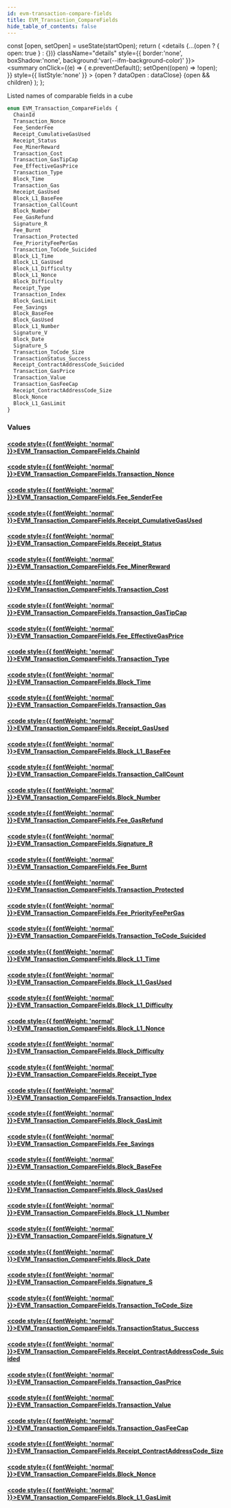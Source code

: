 ```yaml
---
id: evm-transaction-compare-fields
title: EVM_Transaction_CompareFields
hide_table_of_contents: false
---
```







  const [open, setOpen] = useState(startOpen);
  return (
    <details {...(open ? { open: true } : {})} className="details" style={{ border:'none', boxShadow:'none', background:'var(--ifm-background-color)' }}>
      <summary
        onClick={(e) => {
          e.preventDefault();
          setOpen((open) => !open);
        }}
        style={{ listStyle:'none' }}
      >
      {open ? dataOpen : dataClose}
      </summary>
      {open && children}
    </details>
  );
};




Listed names of comparable fields in a cube


```graphql
enum EVM_Transaction_CompareFields {
  ChainId
  Transaction_Nonce
  Fee_SenderFee
  Receipt_CumulativeGasUsed
  Receipt_Status
  Fee_MinerReward
  Transaction_Cost
  Transaction_GasTipCap
  Fee_EffectiveGasPrice
  Transaction_Type
  Block_Time
  Transaction_Gas
  Receipt_GasUsed
  Block_L1_BaseFee
  Transaction_CallCount
  Block_Number
  Fee_GasRefund
  Signature_R
  Fee_Burnt
  Transaction_Protected
  Fee_PriorityFeePerGas
  Transaction_ToCode_Suicided
  Block_L1_Time
  Block_L1_GasUsed
  Block_L1_Difficulty
  Block_L1_Nonce
  Block_Difficulty
  Receipt_Type
  Transaction_Index
  Block_GasLimit
  Fee_Savings
  Block_BaseFee
  Block_GasUsed
  Block_L1_Number
  Signature_V
  Block_Date
  Signature_S
  Transaction_ToCode_Size
  TransactionStatus_Success
  Receipt_ContractAddressCode_Suicided
  Transaction_GasPrice
  Transaction_Value
  Transaction_GasFeeCap
  Receipt_ContractAddressCode_Size
  Block_Nonce
  Block_L1_GasLimit
}
```




### Values

#### [<code style={{ fontWeight: 'normal' }}>EVM_Transaction_CompareFields.<b>ChainId</b></code>](#) 
> 
> 

#### [<code style={{ fontWeight: 'normal' }}>EVM_Transaction_CompareFields.<b>Transaction_Nonce</b></code>](#) 
> 
> 

#### [<code style={{ fontWeight: 'normal' }}>EVM_Transaction_CompareFields.<b>Fee_SenderFee</b></code>](#) 
> 
> 

#### [<code style={{ fontWeight: 'normal' }}>EVM_Transaction_CompareFields.<b>Receipt_CumulativeGasUsed</b></code>](#) 
> 
> 

#### [<code style={{ fontWeight: 'normal' }}>EVM_Transaction_CompareFields.<b>Receipt_Status</b></code>](#) 
> 
> 

#### [<code style={{ fontWeight: 'normal' }}>EVM_Transaction_CompareFields.<b>Fee_MinerReward</b></code>](#) 
> 
> 

#### [<code style={{ fontWeight: 'normal' }}>EVM_Transaction_CompareFields.<b>Transaction_Cost</b></code>](#) 
> 
> 

#### [<code style={{ fontWeight: 'normal' }}>EVM_Transaction_CompareFields.<b>Transaction_GasTipCap</b></code>](#) 
> 
> 

#### [<code style={{ fontWeight: 'normal' }}>EVM_Transaction_CompareFields.<b>Fee_EffectiveGasPrice</b></code>](#) 
> 
> 

#### [<code style={{ fontWeight: 'normal' }}>EVM_Transaction_CompareFields.<b>Transaction_Type</b></code>](#) 
> 
> 

#### [<code style={{ fontWeight: 'normal' }}>EVM_Transaction_CompareFields.<b>Block_Time</b></code>](#) 
> 
> 

#### [<code style={{ fontWeight: 'normal' }}>EVM_Transaction_CompareFields.<b>Transaction_Gas</b></code>](#) 
> 
> 

#### [<code style={{ fontWeight: 'normal' }}>EVM_Transaction_CompareFields.<b>Receipt_GasUsed</b></code>](#) 
> 
> 

#### [<code style={{ fontWeight: 'normal' }}>EVM_Transaction_CompareFields.<b>Block_L1_BaseFee</b></code>](#) 
> 
> 

#### [<code style={{ fontWeight: 'normal' }}>EVM_Transaction_CompareFields.<b>Transaction_CallCount</b></code>](#) 
> 
> 

#### [<code style={{ fontWeight: 'normal' }}>EVM_Transaction_CompareFields.<b>Block_Number</b></code>](#) 
> 
> 

#### [<code style={{ fontWeight: 'normal' }}>EVM_Transaction_CompareFields.<b>Fee_GasRefund</b></code>](#) 
> 
> 

#### [<code style={{ fontWeight: 'normal' }}>EVM_Transaction_CompareFields.<b>Signature_R</b></code>](#) 
> 
> 

#### [<code style={{ fontWeight: 'normal' }}>EVM_Transaction_CompareFields.<b>Fee_Burnt</b></code>](#) 
> 
> 

#### [<code style={{ fontWeight: 'normal' }}>EVM_Transaction_CompareFields.<b>Transaction_Protected</b></code>](#) 
> 
> 

#### [<code style={{ fontWeight: 'normal' }}>EVM_Transaction_CompareFields.<b>Fee_PriorityFeePerGas</b></code>](#) 
> 
> 

#### [<code style={{ fontWeight: 'normal' }}>EVM_Transaction_CompareFields.<b>Transaction_ToCode_Suicided</b></code>](#) 
> 
> 

#### [<code style={{ fontWeight: 'normal' }}>EVM_Transaction_CompareFields.<b>Block_L1_Time</b></code>](#) 
> 
> 

#### [<code style={{ fontWeight: 'normal' }}>EVM_Transaction_CompareFields.<b>Block_L1_GasUsed</b></code>](#) 
> 
> 

#### [<code style={{ fontWeight: 'normal' }}>EVM_Transaction_CompareFields.<b>Block_L1_Difficulty</b></code>](#) 
> 
> 

#### [<code style={{ fontWeight: 'normal' }}>EVM_Transaction_CompareFields.<b>Block_L1_Nonce</b></code>](#) 
> 
> 

#### [<code style={{ fontWeight: 'normal' }}>EVM_Transaction_CompareFields.<b>Block_Difficulty</b></code>](#) 
> 
> 

#### [<code style={{ fontWeight: 'normal' }}>EVM_Transaction_CompareFields.<b>Receipt_Type</b></code>](#) 
> 
> 

#### [<code style={{ fontWeight: 'normal' }}>EVM_Transaction_CompareFields.<b>Transaction_Index</b></code>](#) 
> 
> 

#### [<code style={{ fontWeight: 'normal' }}>EVM_Transaction_CompareFields.<b>Block_GasLimit</b></code>](#) 
> 
> 

#### [<code style={{ fontWeight: 'normal' }}>EVM_Transaction_CompareFields.<b>Fee_Savings</b></code>](#) 
> 
> 

#### [<code style={{ fontWeight: 'normal' }}>EVM_Transaction_CompareFields.<b>Block_BaseFee</b></code>](#) 
> 
> 

#### [<code style={{ fontWeight: 'normal' }}>EVM_Transaction_CompareFields.<b>Block_GasUsed</b></code>](#) 
> 
> 

#### [<code style={{ fontWeight: 'normal' }}>EVM_Transaction_CompareFields.<b>Block_L1_Number</b></code>](#) 
> 
> 

#### [<code style={{ fontWeight: 'normal' }}>EVM_Transaction_CompareFields.<b>Signature_V</b></code>](#) 
> 
> 

#### [<code style={{ fontWeight: 'normal' }}>EVM_Transaction_CompareFields.<b>Block_Date</b></code>](#) 
> 
> 

#### [<code style={{ fontWeight: 'normal' }}>EVM_Transaction_CompareFields.<b>Signature_S</b></code>](#) 
> 
> 

#### [<code style={{ fontWeight: 'normal' }}>EVM_Transaction_CompareFields.<b>Transaction_ToCode_Size</b></code>](#) 
> 
> 

#### [<code style={{ fontWeight: 'normal' }}>EVM_Transaction_CompareFields.<b>TransactionStatus_Success</b></code>](#) 
> 
> 

#### [<code style={{ fontWeight: 'normal' }}>EVM_Transaction_CompareFields.<b>Receipt_ContractAddressCode_Suicided</b></code>](#) 
> 
> 

#### [<code style={{ fontWeight: 'normal' }}>EVM_Transaction_CompareFields.<b>Transaction_GasPrice</b></code>](#) 
> 
> 

#### [<code style={{ fontWeight: 'normal' }}>EVM_Transaction_CompareFields.<b>Transaction_Value</b></code>](#) 
> 
> 

#### [<code style={{ fontWeight: 'normal' }}>EVM_Transaction_CompareFields.<b>Transaction_GasFeeCap</b></code>](#) 
> 
> 

#### [<code style={{ fontWeight: 'normal' }}>EVM_Transaction_CompareFields.<b>Receipt_ContractAddressCode_Size</b></code>](#) 
> 
> 

#### [<code style={{ fontWeight: 'normal' }}>EVM_Transaction_CompareFields.<b>Block_Nonce</b></code>](#) 
> 
> 

#### [<code style={{ fontWeight: 'normal' }}>EVM_Transaction_CompareFields.<b>Block_L1_GasLimit</b></code>](#) 
> 
> 



